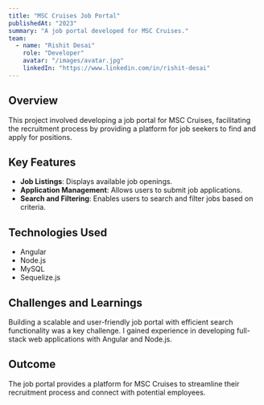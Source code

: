```yaml
---
title: "MSC Cruises Job Portal"
publishedAt: "2023"
summary: "A job portal developed for MSC Cruises."
team:
  - name: "Rishit Desai"
    role: "Developer"
    avatar: "/images/avatar.jpg"
    linkedIn: "https://www.linkedin.com/in/rishit-desai"
---
```


## Overview

This project involved developing a job portal for MSC Cruises, facilitating the recruitment process by providing a platform for job seekers to find and apply for positions.

## Key Features

-   **Job Listings**:  Displays available job openings.
-   **Application Management**:  Allows users to submit job applications.
-   **Search and Filtering**:  Enables users to search and filter jobs based on criteria.

## Technologies Used

-   Angular
-   Node.js
-   MySQL
-   Sequelize.js

## Challenges and Learnings

Building a scalable and user-friendly job portal with efficient search functionality was a key challenge. I gained experience in developing full-stack web applications with Angular and Node.js.

## Outcome

The job portal provides a platform for MSC Cruises to streamline their recruitment process and connect with potential employees.
